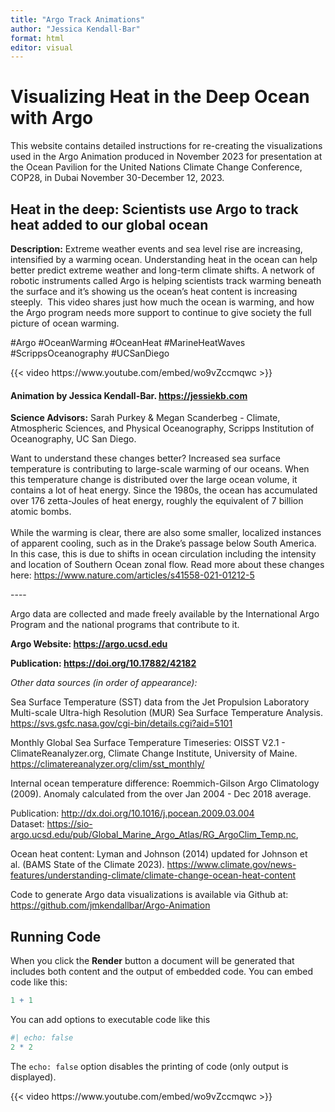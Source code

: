 ```yaml
---
title: "Argo Track Animations"
author: "Jessica Kendall-Bar"
format: html
editor: visual
---
```


# Visualizing Heat in the Deep Ocean with Argo

This website contains detailed instructions for re-creating the visualizations used in the Argo Animation produced in November 2023 for presentation at the Ocean Pavilion for the United Nations Climate Change Conference, COP28, in Dubai November 30-December 12, 2023.

## Heat in the deep: Scientists use Argo to track heat added to our global ocean

**Description:** Extreme weather events and sea level rise are increasing, intensified by a warming ocean. Understanding heat in the ocean can help better predict extreme weather and long-term climate shifts. A network of robotic instruments called Argo is helping scientists track warming beneath the surface and it's showing us the ocean's heat content is increasing steeply.  This video shares just how much the ocean is warming, and how the Argo program needs more support to continue to give society the full picture of ocean warming. 

#Argo #OceanWarming #OceanHeat #MarineHeatWaves #ScrippsOceanography #UCSanDiego 

{{< video https://www.youtube.com/embed/wo9vZccmqwc >}}

#### Animation by Jessica Kendall-Bar. <https://jessiekb.com> 

**Science Advisors:** Sarah Purkey & Megan Scanderbeg - Climate, Atmospheric Sciences, and Physical Oceanography, Scripps Institution of Oceanography, UC San Diego.

Want to understand these changes better? Increased sea surface temperature is contributing to large-scale warming of our oceans. When this temperature change is distributed over the large ocean volume, it contains a lot of heat energy. Since the 1980s, the ocean has accumulated over 176 zetta-Joules of heat energy, roughly the equivalent of 7 billion atomic bombs. \
\
While the warming is clear, there are also some smaller, localized instances of apparent cooling, such as in the Drake's passage below South America. In this case, this is due to shifts in ocean circulation including the intensity and location of Southern Ocean zonal flow. Read more about these changes here: <https://www.nature.com/articles/s41558-021-01212-5>

\-\-\--

Argo data are collected and made freely available by the International Argo Program and the national programs that contribute to it. 

**Argo Website: <https://argo.ucsd.edu>**

**Publication: <https://doi.org/10.17882/42182>**

*Other data sources (in order of appearance):*

Sea Surface Temperature (SST) data from the Jet Propulsion Laboratory Multi-scale Ultra-high Resolution (MUR) Sea Surface Temperature Analysis. <https://svs.gsfc.nasa.gov/cgi-bin/details.cgi?aid=5101> 

Monthly Global Sea Surface Temperature Timeseries: OISST V2.1 - ClimateReanalyzer.org, Climate Change Institute, University of Maine. <https://climatereanalyzer.org/clim/sst_monthly/> 

Internal ocean temperature difference: Roemmich-GiIson Argo Climatology (2009). Anomaly calculated from the over Jan 2004 - Dec 2018 average. 

Publication: <http://dx.doi.org/10.1016/j.pocean.2009.03.004> \
Dataset: <https://sio-argo.ucsd.edu/pub/Global_Marine_Argo_Atlas/RG_ArgoClim_Temp.nc>, 

Ocean heat content: Lyman and Johnson (2014) updated for Johnson et al. (BAMS State of the Climate 2023). <https://www.climate.gov/news-features/understanding-climate/climate-change-ocean-heat-content> 

Code to generate Argo data visualizations is available via Github at: <https://github.com/jmkendallbar/Argo-Animation> 

## Running Code

When you click the **Render** button a document will be generated that includes both content and the output of embedded code. You can embed code like this:

```r
1 + 1
```

You can add options to executable code like this

```r
#| echo: false
2 * 2
```

The `echo: false` option disables the printing of code (only output is displayed).

{{< video https://www.youtube.com/embed/wo9vZccmqwc >}}
